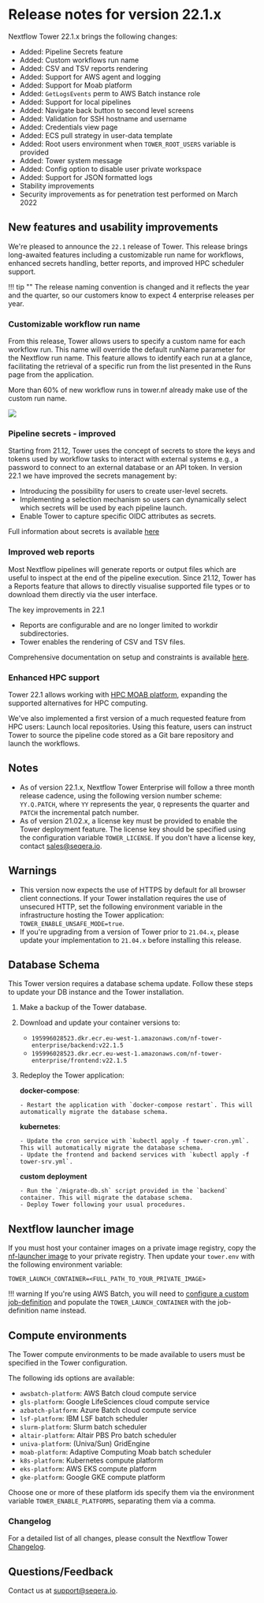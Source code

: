 # Release notes for version 22.1.x

Nextflow Tower 22.1.x brings the following changes:

- Added: Pipeline Secrets feature
- Added: Custom workflows run name
- Added: CSV and TSV reports rendering
- Added: Support for AWS agent and logging
- Added: Support for Moab platform
- Added: `GetLogsEvents` perm to AWS Batch instance role
- Added: Support for local pipelines
- Added: Navigate back button to second level screens
- Added: Validation for SSH hostname and username
- Added: Credentials view page
- Added: ECS pull strategy in user-data template
- Added: Root users environment when `TOWER_ROOT_USERS` variable is provided
- Added: Tower system message
- Added: Config option to disable user private workspace
- Added: Support for JSON formatted logs
- Stability improvements
- Security improvements as for penetration test performed on March 2022

## New features and usability improvements

We're pleased to announce the `22.1` release of Tower. This release brings long-awaited features including a customizable run name for workflows, enhanced secrets handling, better reports, and improved HPC scheduler support.

!!! tip ""
    The release naming convention is changed and it reflects the year and the quarter, so our customers know to expect 4 enterprise releases per year.

### Customizable workflow run name

From this release, Tower allows users to specify a custom name for each workflow run. This name will override the default runName parameter for the Nextflow run name. This feature allows to identify each run at a glance, facilitating the retrieval of a specific run from the list presented in the Runs page from the application.

More than 60% of new workflow runs in tower.nf already make use of the custom run name.

![](./_images/custom-run-name.png)

### Pipeline secrets - improved

Starting from 21.12, Tower uses the concept of secrets to store the keys and tokens used by workflow tasks to interact with external systems e.g., a password to connect to an external database or an API token. In version 22.1 we have improved the secrets management by:

- Introducing the possibility for users to create user-level secrets.
- Implementing a selection mechanism so users can dynamically select which secrets will be used by each pipeline launch.
- Enable Tower to capture specific OIDC attributes as secrets.

Full information about secrets is available [here](../../secrets/overview.mdx)

### Improved web reports

Most Nextflow pipelines will generate reports or output files which are useful to inspect at the end of the pipeline execution. Since 21.12, Tower has a Reports feature that allows to directly visualise supported file types or to download them directly via the user interface.

The key improvements in 22.1

- Reports are configurable and are no longer limited to workdir subdirectories.
- Tower enables the rendering of CSV and TSV files.

Comprehensive documentation on setup and constraints is available [here](../../reports/overview.mdx).

### Enhanced HPC support

Tower 22.1 allows working with [HPC MOAB platform](https://adaptivecomputing.com/moab-hpc-suite/), expanding the supported alternatives for HPC computing.

We've also implemented a first version of a much requested feature from HPC users: Launch local repositories. Using this feature, users can instruct Tower to source the pipeline code stored as a Git bare repository and launch the workflows.

## Notes

- As of version 22.1.x, Nextflow Tower Enterprise will follow a three month release cadence, using the following version number scheme: `YY.Q.PATCH`, where `YY` represents the year, `Q` represents the quarter and `PATCH` the incremental patch number.
- As of version 21.02.x, a license key must be provided to enable the Tower deployment feature. The license key should be specified using the configuration variable `TOWER_LICENSE`. If you don't have a license key, contact sales@seqera.io.

## Warnings

- This version now expects the use of HTTPS by default for all browser client connections. If your Tower installation requires the use of unsecured HTTP, set the following environment variable in the infrastructure hosting the Tower application: `TOWER_ENABLE_UNSAFE_MODE=true`.
- If you're upgrading from a version of Tower prior to `21.04.x`, please update your implementation to `21.04.x` before installing this release.

## Database Schema

This Tower version requires a database schema update. Follow these steps to update your DB instance and the Tower installation.

1. Make a backup of the Tower database.
2. Download and update your container versions to:

    * `195996028523.dkr.ecr.eu-west-1.amazonaws.com/nf-tower-enterprise/backend:v22.1.5`
    * `195996028523.dkr.ecr.eu-west-1.amazonaws.com/nf-tower-enterprise/frontend:v22.1.5`

3. Redeploy the Tower application:

    **docker-compose**:

       - Restart the application with `docker-compose restart`. This will automatically migrate the database schema.

    **kubernetes**:

       - Update the cron service with `kubectl apply -f tower-cron.yml`. This will automatically migrate the database schema.
       - Update the frontend and backend services with `kubectl apply -f tower-srv.yml`.

    **custom deployment**

       - Run the `/migrate-db.sh` script provided in the `backend` container. This will migrate the database schema.
       - Deploy Tower following your usual procedures.

## Nextflow launcher image

If you must host your container images on a private image registry, copy the [nf-launcher image](https://quay.io/seqeralabs/nf-launcher:j17-22.04.0) to your private registry. Then update your `tower.env` with the following environment variable:

   `TOWER_LAUNCH_CONTAINER=<FULL_PATH_TO_YOUR_PRIVATE_IMAGE>`

!!! warning
    If you're using AWS Batch, you will need to [configure a custom job-definition](../advanced-topics/custom-launch-container.mdx) and populate the `TOWER_LAUNCH_CONTAINER` with the job-definition name instead.

## Compute environments

The Tower compute environments to be made available to users must be specified in the Tower configuration.

The following ids options are available:

- `awsbatch-platform`: AWS Batch cloud compute service
- `gls-platform`: Google LifeSciences cloud compute service
- `azbatch-platform`: Azure Batch cloud compute service
- `lsf-platform`: IBM LSF batch scheduler
- `slurm-platform`: Slurm batch scheduler
- `altair-platform`: Altair PBS Pro batch scheduler
- `univa-platform`: (Univa/Sun) GridEngine
- `moab-platform`: Adaptive Computing Moab batch scheduler
- `k8s-platform`: Kubernetes compute platform
- `eks-platform`: AWS EKS compute platform
- `gke-platform`: Google GKE compute platform

Choose one or more of these platform ids specify them via the environment variable `TOWER_ENABLE_PLATFORMS`, separating them via a comma.

### Changelog

For a detailed list of all changes, please consult the Nextflow Tower [Changelog](./changelog.mdx).

## Questions/Feedback

Contact us at [support@seqera.io](mailto:support@seqera.io).
